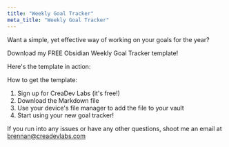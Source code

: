 ```yaml
---
title: "Weekly Goal Tracker"
meta_title: "Weekly Goal Tracker"
---
```



Want a simple, yet effective way of working on your goals for the year?

Download my FREE Obsidian Weekly Goal Tracker template!

Here's the template in action:

<YouTube id="https://youtu.be/JJPD9fkLcZs" />

How to get the template:

1. Sign up for CreaDev Labs (it's free!)
2. Download the Markdown file
3. Use your device's file manager to add the file to your vault
4. Start using your new goal tracker!

If you run into any issues or have any other questions, shoot me an email at brennan@creadevlabs.com

<script async data-uid="f98550ff0f" src="https://creadevlabs.kit.com/f98550ff0f/index.js"></script>